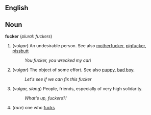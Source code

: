 == English ==
== Noun ==
'''fucker''' (''plural: fuckers'')
# (''vulgar'') An undesirable person.  See also [[motherfucker]], [[pigfucker]], [[pissbutt]]
#: ''You fucker, you wrecked my car!''
# (''vulgar'') The object of some effort. See also [[puppy]], [[bad boy]].
#: ''Let's see if we can fix this fucker''
# (''vulgar, slang'') People, friends, especially of very high solidarity.
#: ''What's up, fuckers?!''
# (''rare'') one who [[fuck]]s